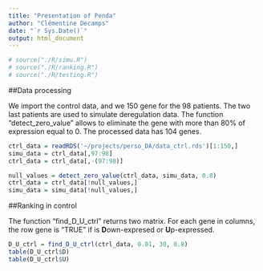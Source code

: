 ```yaml
---
title: "Presentation of Penda"
author: "Clémentine Decamps"
date: "`r Sys.Date()`"
output: html_document
---
```



```r
# source("./R/simu.R")
# source("./R/ranking.R")
# source("./R/testing.R")

```



##Data processing

We import the control data, and we 150 gene for the 98 patients.
The two last patients are used to simulate deregulation data.
The function "detect_zero_value" allows to eliminate the gene with more than 80% of expression equal to 0.
The processed data has 104 genes.
```r
ctrl_data = readRDS('~/projects/perso_DA/data_ctrl.rds')[1:150,]
simu_data = ctrl_data[,97:98]
ctrl_data = ctrl_data[,-(97:98)]

null_values = detect_zero_value(ctrl_data, simu_data, 0.8)
ctrl_data = ctrl_data[!null_values,]
simu_data = simu_data[!null_values,]

```


##Ranking in control

The function "find_D_U_ctrl" returns two matrix. For each gene in columns, the row gene is 
"TRUE" if is **D**own-expresed or **U**p-expressed.

```r

D_U_ctrl = find_D_U_ctrl(ctrl_data, 0.01, 30, 0.8)
table(D_U_ctrl$D)
table(D_U_ctrl$U)

```
